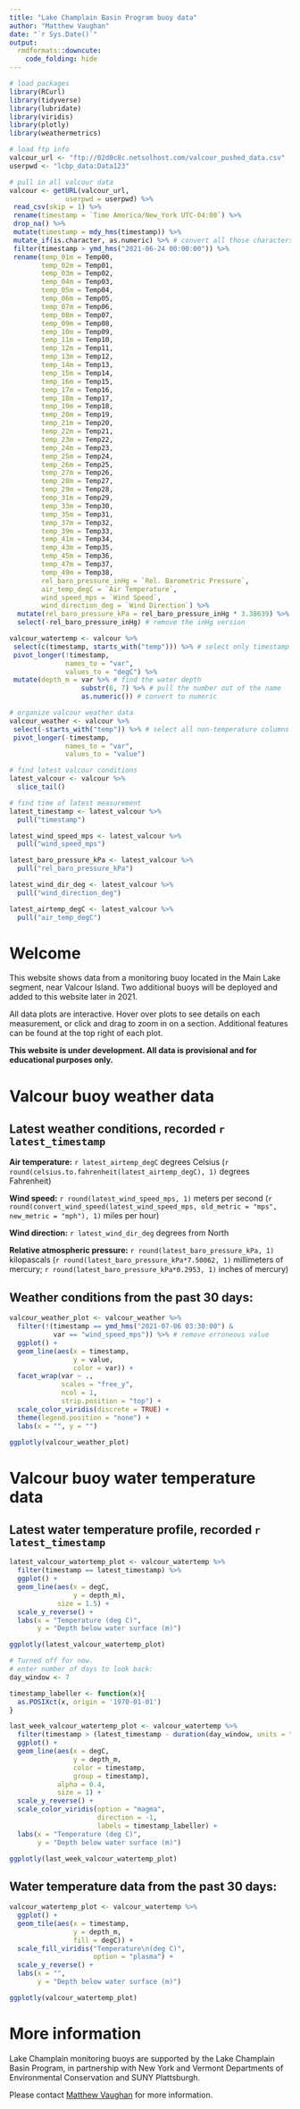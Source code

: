 ```yaml
---
title: "Lake Champlain Basin Program buoy data"
author: "Matthew Vaughan"
date: "`r Sys.Date()`"
output:
  rmdformats::downcute:
    code_folding: hide
---
```

```r
# load packages
library(RCurl)
library(tidyverse)
library(lubridate)
library(viridis)
library(plotly)
library(weathermetrics)

# load ftp info
valcour_url <- "ftp://02d0c8c.netsolhost.com/valcour_pushed_data.csv"
userpwd <- "lcbp_data:Data123"

# pull in all valcour data
valcour <- getURL(valcour_url, 
              userpwd = userpwd) %>%
 read_csv(skip = 1) %>%
 rename(timestamp = `Time America/New_York UTC-04:00`) %>%
 drop_na() %>%
 mutate(timestamp = mdy_hms(timestamp)) %>%
 mutate_if(is.character, as.numeric) %>% # convert all those characters to numeric
 filter(timestamp > ymd_hms("2021-06-24 00:00:00")) %>%
 rename(temp_01m = Temp00,
        temp_02m = Temp01,
        temp_03m = Temp02,
        temp_04m = Temp03,
        temp_05m = Temp04,
        temp_06m = Temp05,
        temp_07m = Temp06,
        temp_08m = Temp07,
        temp_09m = Temp08,
        temp_10m = Temp09,
        temp_11m = Temp10,
        temp_12m = Temp11,
        temp_13m = Temp12,
        temp_14m = Temp13,
        temp_15m = Temp14,
        temp_16m = Temp15,
        temp_17m = Temp16,
        temp_18m = Temp17,
        temp_19m = Temp18,
        temp_20m = Temp19,
        temp_21m = Temp20,
        temp_22m = Temp21,
        temp_23m = Temp22,
        temp_24m = Temp23,
        temp_25m = Temp24,
        temp_26m = Temp25,
        temp_27m = Temp26,
        temp_28m = Temp27,
        temp_29m = Temp28,
        temp_31m = Temp29,
        temp_33m = Temp30,
        temp_35m = Temp31,
        temp_37m = Temp32,
        temp_39m = Temp33,
        temp_41m = Temp34,
        temp_43m = Temp35,
        temp_45m = Temp36,
        temp_47m = Temp37,
        temp_49m = Temp38,
        rel_baro_pressure_inHg = `Rel. Barometric Pressure`,
        air_temp_degC = `Air Temperature`,
        wind_speed_mps = `Wind Speed`,
        wind_direction_deg = `Wind Direction`) %>%
  mutate(rel_baro_pressure_kPa = rel_baro_pressure_inHg * 3.38639) %>% # convert to kPa 
  select(-rel_baro_pressure_inHg) # remove the inHg version

valcour_watertemp <- valcour %>%
 select(c(timestamp, starts_with("temp"))) %>% # select only timestamp and temperature columns
 pivot_longer(!timestamp,
              names_to = "var",
              values_to = "degC") %>%
 mutate(depth_m = var %>% # find the water depth
                  substr(6, 7) %>% # pull the number out of the name
                  as.numeric()) # convert to numeric

# organize valcour weather data
valcour_weather <- valcour %>%
 select(-starts_with("temp")) %>% # select all non-temperature columns
 pivot_longer(-timestamp,
              names_to = "var",
              values_to = "value")

# find latest valcour conditions
latest_valcour <- valcour %>%
  slice_tail()

# find time of latest measurement
latest_timestamp <- latest_valcour %>%
  pull("timestamp")

latest_wind_speed_mps <- latest_valcour %>%
  pull("wind_speed_mps")

latest_baro_pressure_kPa <- latest_valcour %>%
  pull("rel_baro_pressure_kPa")

latest_wind_dir_deg <- latest_valcour %>%
  pull("wind_direction_deg")

latest_airtemp_degC <- latest_valcour %>%
  pull("air_temp_degC")


```
# Welcome
This website shows data from a monitoring buoy located in the Main Lake segment, near Valcour Island. Two additional buoys will be deployed and added to this website later in 2021. 

All data plots are interactive. Hover over plots to see details on each measurement, or click and drag to zoom in on a section. Additional features can be found at the top right of each plot.

**This website is under development. All data is provisional and for educational purposes only.**


# Valcour buoy weather data
## Latest weather conditions, recorded `r latest_timestamp`

**Air temperature:** `r latest_airtemp_degC` degrees Celsius (`r round(celsius.to.fahrenheit(latest_airtemp_degC), 1)` degrees Fahrenheit)

**Wind speed:** `r round(latest_wind_speed_mps, 1)` meters per second (`r round(convert_wind_speed(latest_wind_speed_mps, old_metric = "mps", new_metric = "mph"), 1)` miles per hour)

**Wind direction:** `r latest_wind_dir_deg` degrees from North

**Relative atmospheric pressure:** `r round(latest_baro_pressure_kPa, 1)` kilopascals (`r round(latest_baro_pressure_kPa*7.50062, 1)` millimeters of mercury; `r round(latest_baro_pressure_kPa*0.2953, 1)` inches of mercury)

## Weather conditions from the past 30 days:
```r
valcour_weather_plot <- valcour_weather %>%
  filter(!(timestamp == ymd_hms("2021-07-06 03:30:00") &
           var == "wind_speed_mps")) %>% # remove erroneous value
  ggplot() +
  geom_line(aes(x = timestamp,
                y = value,
                color = var)) +
  facet_wrap(var ~ .,
             scales = "free_y",
             ncol = 1,
             strip.position = "top") +
  scale_color_viridis(discrete = TRUE) +
  theme(legend.position = "none") +
  labs(x = "", y = "")

ggplotly(valcour_weather_plot)

```

# Valcour buoy water temperature data
## Latest water temperature profile, recorded `r latest_timestamp`
``` r
latest_valcour_watertemp_plot <- valcour_watertemp %>%
  filter(timestamp == latest_timestamp) %>%
  ggplot() +
  geom_line(aes(x = degC,
                y = depth_m),
            size = 1.5) +
  scale_y_reverse() +
  labs(x = "Temperature (deg C)",
       y = "Depth below water surface (m)")

ggplotly(latest_valcour_watertemp_plot)
```


```r
# Turned off for now. 
# enter number of days to look back:
day_window <- 7

timestamp_labeller <- function(x){
  as.POSIXct(x, origin = '1970-01-01')
}

last_week_valcour_watertemp_plot <- valcour_watertemp %>%
  filter(timestamp > (latest_timestamp - duration(day_window, units = "days"))) %>%
  ggplot() +
  geom_line(aes(x = degC,
                y = depth_m,
                color = timestamp,
                group = timestamp),
            alpha = 0.4,
            size = 1) +
  scale_y_reverse() +
  scale_color_viridis(option = "magma",
                      direction = -1,
                      labels = timestamp_labeller) +
  labs(x = "Temperature (deg C)",
       y = "Depth below water surface (m)")

ggplotly(last_week_valcour_watertemp_plot)
```

## Water temperature data from the past 30 days:
```r
valcour_watertemp_plot <- valcour_watertemp %>%
  ggplot() +
  geom_tile(aes(x = timestamp,
                y = depth_m,
                fill = degC)) +
  scale_fill_viridis("Temperature\n(deg C)",
                     option = "plasma") +
  scale_y_reverse() +
  labs(x = "",
       y = "Depth below water surface (m)")

ggplotly(valcour_watertemp_plot)
```
# More information
Lake Champlain monitoring buoys are supported by the Lake Champlain Basin Program, in partnership with New York and Vermont Departments of Environmental Conservation and SUNY Plattsburgh.

Please contact [Matthew Vaughan](mailto:mvaughan@lcbp.org) for more information. 
